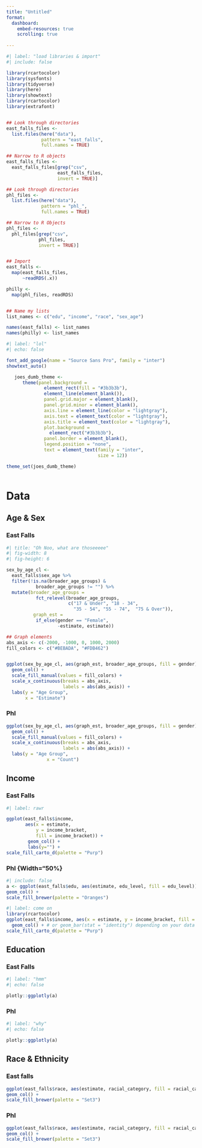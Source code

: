 ```yaml
---
title: "Untitled"
format: 
  dashboard:
    embed-resources: true
    scrolling: true
    
---
```



```r
#| label: "load libraries & import"
#| include: false

library(rcartocolor)
library(sysfonts)
library(tidyverse)
library(here)
library(showtext)
library(rcartocolor)
library(extrafont)


## Look through directories
east_falls_files <- 
  list.files(here("data"),
             pattern = "east_falls",
             full.names = TRUE)

## Narrow to R objects
east_falls_files <- 
  east_falls_files[grep("csv", 
                   east_falls_files, 
                   invert = TRUE)]

## Look through directories
phl_files <-
  list.files(here("data"),
             pattern = "phl_",
             full.names = TRUE)

## Narrow to R Objects  
phl_files <- 
  phl_files[grep("csv", 
            phl_files, 
            invert = TRUE)]


## Import 
east_falls <-
  map(east_falls_files, 
      ~readRDS(.x))

philly <-
  map(phl_files, readRDS)


## Name my lists
list_names <- c("edu", "income", "race", "sex_age")

names(east_falls) <- list_names
names(philly) <- list_names

```

```r
#| label: "lol"
#| echo: false

font_add_google(name = "Source Sans Pro", family = "inter")
showtext_auto()

   joes_dumb_theme <-
      theme(panel.background = 
              element_rect(fill = "#3b3b3b"),
              element_line(element_blank()),
              panel.grid.major = element_blank(),
              panel.grid.minor = element_blank(),
              axis.line = element_line(color = "lightgray"),
              axis.text = element_text(color = "lightgray"),
              axis.title = element_text(color = "lightgray"),
              plot.background = 
                element_rect("#3b3b3b"),
              panel.border = element_blank(),
              legend.position = "none",
              text = element_text(family = "inter",
                                  size = 12)) 

theme_set(joes_dumb_theme)



```

# Data {orientation="rows" scrolling="true"}

## Age & Sex

### East Falls {width="50%"}
```r
#| title: "Oh Noo, what are thoseeeee"
#| fig-width: 8
#| fig-height: 6

sex_by_age_cl <-
  east_falls$sex_age %>%
  filter(!is.na(broader_age_groups) &
           broader_age_groups != "") %>%
  mutate(broader_age_groups =
           fct_relevel(broader_age_groups,
                       c("17 & Under", "18 - 34",
                         "35 - 54", "55 - 74",  "75 & Over")),
          graph_est =
           if_else(gender == "Female",
                   -estimate, estimate))

## Graph elements
abs_axis <- c(-2000, -1000, 0, 1000, 2000)
fill_colors <- c("#BEBADA", "#FDB462")


ggplot(sex_by_age_cl, aes(graph_est, broader_age_groups, fill = gender)) +
  geom_col() +
  scale_fill_manual(values = fill_colors) +
  scale_x_continuous(breaks = abs_axis,
                     labels = abs(abs_axis)) + 
  labs(y = "Age Group", 
       x = "Estimate")

```

### Phl {width="50%"}
```r
ggplot(sex_by_age_cl, aes(graph_est, broader_age_groups, fill = gender)) +
  geom_col() +
  scale_fill_manual(values = fill_colors) +
  scale_x_continuous(breaks = abs_axis,
                     labels = abs(abs_axis)) + 
  labs(y = "Age Group", 
               x = "Count")
```

## Income

### East Falls {width="50%"}
```r
#| label: rawr

ggplot(east_falls$income, 
       aes(x = estimate, 
           y = income_bracket, 
           fill = income_bracket)) +
        geom_col() + 
        labs(y="") +
scale_fill_carto_d(palette = "Purp")
```

### Phl {Width="50%}
```r
#| include: false
a <- ggplot(east_falls$edu, aes(estimate, edu_level, fill = edu_level)) +
geom_col() +
scale_fill_brewer(palette = "Oranges")
```

```r
#| label: come on 
library(rcartocolor)
ggplot(east_falls$income, aes(x = estimate, y = income_bracket, fill = income_bracket)) +
  geom_col() + # or geom_bar(stat = "identity") depending on your data
scale_fill_carto_d(palette = "Purp")
```
## Education 

### East Falls {width="50%"}
```r
#| label: "hmm"
#| echo: false 

plotly::ggplotly(a)
```
### Phl {width="50%"}
```r
#| label: "why"
#| echo: false 

plotly::ggplotly(a)
```


## Race & Ethnicity

### East falls {width="50%"}
```r
ggplot(east_falls$race, aes(estimate, racial_category, fill = racial_category)) +
geom_col() +
scale_fill_brewer(palette = "Set3")
```
### Phl {width="50%"}

```r
ggplot(east_falls$race, aes(estimate, racial_category, fill = racial_category)) +
geom_col() +
scale_fill_brewer(palette = "Set3")
```

